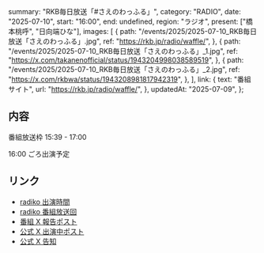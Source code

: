   summary: "RKB毎日放送「#さえのわっふる」",
  category: "RADIO",
  date: "2025-07-10",
  start: "16:00",
  end: undefined,
  region: "ラジオ",
  present: ["橋本桃呼", "日向端ひな"],
  images: [
    {
      path: "/events/2025/2025-07-10_RKB毎日放送「さえのわっふる」.jpg",
      ref: "https://rkb.jp/radio/waffle/",
    },
    {
      path: "/events/2025/2025-07-10_RKB毎日放送「さえのわっふる」_1.jpg",
      ref: "https://x.com/takanenofficial/status/1943204998038589519",
    },
    {
      path: "/events/2025/2025-07-10_RKB毎日放送「さえのわっふる」_2.jpg",
      ref: "https://x.com/rkbwa/status/1943208981817942319",
    },
  ],
  link: {
    text: "番組サイト",
    url: "https://rkb.jp/radio/waffle/",
  },
  updatedAt: "2025-07-09",
};

## 内容

番組放送枠 15:39 - 17:00

16:00 ごろ出演予定

## リンク

- [radiko 出演時間](https://radiko.jp/share/?sid=RKB&t=20250710160000)
- [radiko 番組放送回](https://radiko.jp/share/?sid=RKB&t=20250710153900)
- [番組 X 報告ポスト](https://x.com/rkbwa/status/1943208981817942319)
- [公式 X 出演中ポスト](https://x.com/takanenofficial/status/1943204998038589519)
- [公式 X 告知](https://x.com/takanenofficial/status/1942871358289195370)
